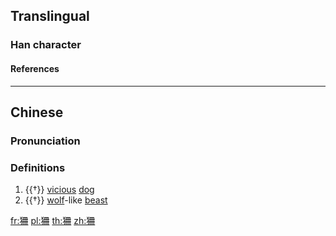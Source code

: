 {{character info/new}}
==Translingual==

===Han character===
{{Han char|rn=94|rad=犬|as=06|sn=9|four=47250|canj=KHBTT|ids=⿰犭𠕋}}

====References====
{{Han ref|kx=0710.230|dkj=20380|dj=1122.210|hdz=21344.040|uh=72E6}}

----

==Chinese==
{{zh-forms|alt=㹪,𤞹,𧲾}}

===Pronunciation===
{{zh-pron
|m=shān
|m-s=
|c=saan1,saan3
|c-t=
|g=
|h=pfs=
|j=
|md=
|mn=
|mn-t=
|w=
|x=
|mc=y
|oc=y
|cat=n
}}

===Definitions===
{{zh-hanzi}}

# {{†}} [[vicious]] [[dog]]
# {{†}} [[wolf]]-like [[beast]]

[[fr:狦]]
[[pl:狦]]
[[th:狦]]
[[zh:狦]]